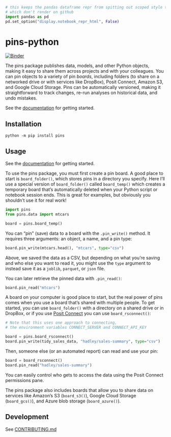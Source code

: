 ```python
# this keeps the pandas dataframe repr from spitting out scoped style tags
# which don't render on github
import pandas as pd
pd.set_option("display.notebook_repr_html", False)
```

# pins-python

[![Binder](https://mybinder.org/badge_logo.svg)](https://mybinder.org/v2/gh/machow/pins-python/HEAD)

The pins package publishes data, models, and other Python objects, making it
easy to share them across projects and with your colleagues. You can pin
objects to a variety of pin *boards*, including folders (to share on a
networked drive or with services like DropBox), Posit Connect, Amazon
S3, and Google Cloud Storage.
Pins can be automatically versioned, making it straightforward to track changes,
re-run analyses on historical data, and undo mistakes.

See the [documentation](https://rstudio.github.io/pins-python) for getting started.

## Installation

```shell
python -m pip install pins
```

## Usage

See the [documentation](https://rstudio.github.io/pins-python) for getting started.

To use the pins package, you must first create a pin board. A good place
to start is `board_folder()`, which stores pins in a directory you
specify. Here I’ll use a special version of `board_folder()` called
`board_temp()` which creates a temporary board that’s automatically
deleted when your Python script or notebook session ends. This is great for examples, but
obviously you shouldn't use it for real work!

```python
import pins
from pins.data import mtcars

board = pins.board_temp()
```

You can "pin" (save) data to a board with the `.pin_write()` method. It requires three
arguments: an object, a name, and a pin type:

```python
board.pin_write(mtcars.head(), "mtcars", type="csv")
```

Above, we saved the data as a CSV, but depending on
what you’re saving and who else you want to read it, you might use the
`type` argument to instead save it as a `joblib`, `parquet`, or `json` file.

You can later retrieve the pinned data with `.pin_read()`:

```python
board.pin_read("mtcars")
```

A board on your computer is good place to start, but the real power of
pins comes when you use a board that’s shared with multiple people. To
get started, you can use `board_folder()` with a directory on a shared
drive or in DropBox, or if you use [Posit
Connect](https://www.rstudio.com/products/connect/) you can use
`board_rsconnect()`:

```python
# Note that this uses one approach to connecting,
# the environment variables CONNECT_SERVER and CONNECT_API_KEY

board = pins.board_rsconnect()
board.pin_write(tidy_sales_data, "hadley/sales-summary", type="csv")
```

Then, someone else (or an automated report) can read and use your
pin:

```python
board = board_rsconnect()
board.pin_read("hadley/sales-summary")
```

You can easily control who gets to access the data using the Posit
Connect permissions pane.

The pins package also includes boards that allow you to share data on
services like Amazon’s S3 (`board_s3()`), Google Cloud Storage (`board_gcs()`),
and Azure blob storage (`board_azure()`).

## Development

See [CONTRIBUTING.md](CONTRIBUTING.md)
